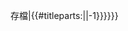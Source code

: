 {{档案馆|[[Portal:小說/新進條目/2010年存檔|2010年存檔]]<br/>[[Portal:小說/新進條目/2011年存檔|2011年存檔]]<br/>[[Portal:小說/新進條目/2012年存檔|2012年存檔]]<br/>[[Portal:小說/新進條目/2013年存檔|2013年存檔]]<br/>[[Portal:小說/新進條目/2014年存檔|2014年存檔]]<br/>[[Portal:小說/新進條目/2015年存檔|2015年存檔]]<br/>[[Portal:小說/新進條目/2016年存檔|2016年存檔]]<br/>[[Portal:小說/新進條目/2017年存檔|2017年存檔]]<br/>[[Portal:小說/新進條目/2018年存檔|2018年存檔]]<br/>[[Portal:小說/新進條目/2019年存檔|2019年存檔]]<br/>[[Portal:小說/新進條目/2020年存檔|2020年存檔]]<br/>[[Portal:小說/新進條目/2021年存檔|2021年存檔]]}}

{{Novel archive nav}}
{{Clear}}

{{Portal:小說/新進條目/{{#ifeq:{{FULLPAGENAME}}|Portal:小說/新進條目/存檔|{{#time:Y年}}存檔|{{#titleparts:{{FULLPAGENAME}}||-1}}}}}}